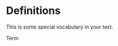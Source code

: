 # Definitions {.unnumbered}
<p>This is some [special vocabulary]{.vocabulary} in your text.</p>

[Term]{.term title="This is the definition of the term."}

